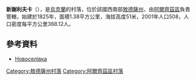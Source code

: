 {{expand|time=2016-09-03T01:58:34+00:00}}
{{coord|45|57|8|N|29|14|5|E|scale:30000|display=title}}

'''新謝利夫卡'''（{{lang-uk|Новоселівка}}），是[[烏克蘭|烏克蘭]]的村落，位於該國西南部[[敖德薩州|敖德薩州]]，由[[阿爾齊茲區|阿爾齊茲區]]負責管轄，始建於1825年，面積1.38平方公里，海拔高度51米，2001年人口508，人口密度每平方公里368.12人。

==參考資料==
* [http://w1.c1.rada.gov.ua/pls/z7502/A005?rdat1=03.11.2011&rf7571=23601 Новоселівка]{{dead link|date=2018年3月 |bot=InternetArchiveBot |fix-attempted=yes }}

{{DEFAULTSORT:Новоселівка}}
[[Category:敖德薩州村落|Category:敖德薩州村落]]
[[Category:阿爾齊茲區村落|Category:阿爾齊茲區村落]]


{{Odessa-geo-stub}}